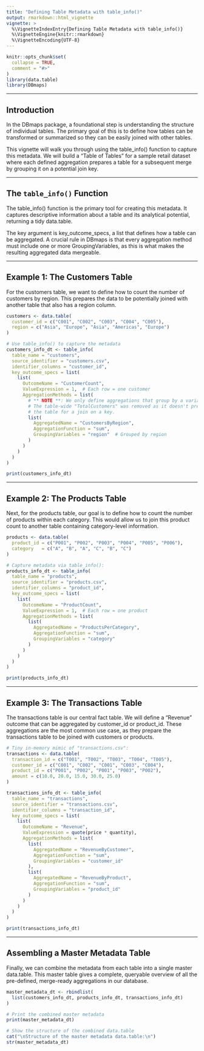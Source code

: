 ```yaml
---
title: "Defining Table Metadata with table_info()"
output: rmarkdown::html_vignette
vignette: >
  %\VignetteIndexEntry{Defining Table Metadata with table_info()}
  %\VignetteEngine{knitr::rmarkdown}
  %\VignetteEncoding{UTF-8}
---
```


```r
knitr::opts_chunk$set(
  collapse = TRUE,
  comment = "#>"
)
library(data.table)
library(DBmaps)

```
---

## Introduction
In the DBmaps package, a foundational step is understanding the structure of individual tables. The primary goal of this is to define how tables can be transformed or summarized so they can be easily joined with other tables.

This vignette will walk you through using the table_info() function to capture this metadata. We will build a "Table of Tables" for a sample retail dataset where each defined aggregation prepares a table for a subsequent merge by grouping it on a potential join key.

---

## The `table_info()` Function

The table_info() function is the primary tool for creating this metadata. It captures descriptive information about a table and its analytical potential, returning a tidy data.table.

The key argument is key_outcome_specs, a list that defines how a table can be aggregated. A crucial rule in DBmaps is that every aggregation method must include one or more GroupingVariables, as this is what makes the resulting aggregated data mergeable.

---

## Example 1: The Customers Table

For the customers table, we want to define how to count the number of customers by region.
This prepares the data to be potentially joined with another table that also has a region column.
``` r
customers <- data.table(
  customer_id = c("C001", "C002", "C003", "C004", "C005"),
  region = c("Asia", "Europe", "Asia", "Americas", "Europe")
)

# Use table_info() to capture the metadata
customers_info_dt <- table_info(
  table_name = "customers",
  source_identifier = "customers.csv",
  identifier_columns = "customer_id",
  key_outcome_specs = list(
    list(
      OutcomeName = "CustomerCount",
      ValueExpression = 1,  # Each row = one customer
      AggregationMethods = list(
        # ** NOTE **: We only define aggregations that group by a variable.
        # The table-wide "TotalCustomers" was removed as it doesn't prepare
        # the table for a join on a key.
        list(
          AggregatedName = "CustomersByRegion",
          AggregationFunction = "sum",
          GroupingVariables = "region"  # Grouped by region
        )
      )
    )
  )
)

print(customers_info_dt)
```
---

## Example 2: The Products Table

Next, for the products table, our goal is to define how to count the number of products within each category.
This would allow us to join this product count to another table containing category-level information.

```r
products <- data.table(
  product_id = c("P001", "P002", "P003", "P004", "P005", "P006"),
  category   = c("A", "B", "A", "C", "B", "C")
)

# Capture metadata via table_info():
products_info_dt <- table_info(
  table_name = "products",
  source_identifier = "products.csv",
  identifier_columns = "product_id",
  key_outcome_specs = list(
    list(
      OutcomeName = "ProductCount",
      ValueExpression = 1,  # Each row = one product
      AggregationMethods = list(
        list(
          AggregatedName = "ProductsPerCategory",
          AggregationFunction = "sum",
          GroupingVariables = "category"
        )
      )
    )
  )
)

print(products_info_dt)
```
---

## Example 3: The Transactions Table

The transactions table is our central fact table. We will define a "Revenue" outcome that can be aggregated by customer_id or product_id. 
These aggregations are the most common use case, as they prepare the transactions table to be joined with customers or products.
```r
# Tiny in-memory mimic of "transactions.csv":
transactions <- data.table(
  transaction_id = c("T001", "T002", "T003", "T004", "T005"),
  customer_id = c("C001", "C002", "C001", "C003", "C004"),
  product_id = c("P001", "P002", "P001", "P003", "P002"),
  amount = c(10.0, 20.0, 15.0, 30.0, 25.0)
)

transactions_info_dt <- table_info(
  table_name = "transactions",
  source_identifier = "transactions.csv",
  identifier_columns = "transaction_id",
  key_outcome_specs = list(
    list(
      OutcomeName = "Revenue",
      ValueExpression = quote(price * quantity),
      AggregationMethods = list(
        list(
          AggregatedName = "RevenueByCustomer",
          AggregationFunction = "sum",
          GroupingVariables = "customer_id"
        ),
        list(
          AggregatedName = "RevenueByProduct",
          AggregationFunction = "sum",
          GroupingVariables = "product_id"
        )
      )
    )
  )
)

print(transactions_info_dt)
```
---

## Assembling a Master Metadata Table

Finally, we can combine the metadata from each table into a single master data.table. 
This master table gives a complete, queryable overview of all the pre-defined, merge-ready aggregations in our database.
```r
master_metadata_dt <- rbindlist(
  list(customers_info_dt, products_info_dt, transactions_info_dt)
)

# Print the combined master metadata
print(master_metadata_dt)

# Show the structure of the combined data.table
cat("\nStructure of the master metadata data.table:\n")
str(master_metadata_dt)
```